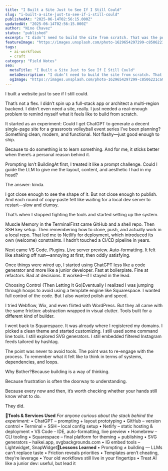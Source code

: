 ```yaml
---
title: "I Built a Site Just to See If I Still Could"
slug: "i-built-a-site-just-to-see-if-i-still-could"
publishedAt: "2025-06-14T02:56:15.000Z"
updatedAt: "2025-06-14T02:56:15.000Z"
author: "Nino Chavez"
status: "published"
excerpt: "I didn’t need to build the site from scratch. That was the point."
featureImage: "https://images.unsplash.com/photo-1629654297299-c8506221ca97?crop=entropy&cs=tinysrgb&fit=max&fm=jpg&ixid=M3wxMTc3M3wwfDF8c2VhcmNofDExfHxjb21tYW5kJTIwbGluZXxlbnwwfHx8fDE3NDk4Njk3NTd8MA&ixlib=rb-4.1.0&q=80&w=2000"
tags:
  - ai-workflows
  - craft
category: "Field Notes"
seo:
  metaTitle: "I Built a Site Just to See If I Still Could"
  metaDescription: "I didn’t need to build the site from scratch. That was the point."
  ogImage: "https://images.unsplash.com/photo-1629654297299-c8506221ca97?crop=entropy&cs=tinysrgb&fit=max&fm=jpg&ixid=M3wxMTc3M3wwfDF8c2VhcmNofDExfHxjb21tYW5kJTIwbGluZXxlbnwwfHx8fDE3NDk4Njk3NTd8MA&ixlib=rb-4.1.0&q=80&w=2000"
---
```

I built a website just to see if I still could.

That’s not a flex. I didn’t spin up a full-stack app or architect a multi-region backend. I didn’t even need a site, really. I just needed a real-enough problem to remind myself what it feels like to build from scratch.

It started as an experiment: Could I get ChatGPT to generate a decent single-page site for a grassroots volleyball event series I’ve been planning? Something clean, modern, and functional. Not flashy—just good enough to ship.

Because to do something is to learn something. And for me, it sticks better when there’s a personal reason behind it.

Prompting Isn’t BuildingAt first, I treated it like a prompt challenge. Could I guide the LLM to give me the layout, content, and aesthetic I had in my head?

The answer: kinda.

I got close enough to see the shape of it. But not close enough to publish. And each round of copy-paste felt like waiting for a local dev server to restart—slow and clumsy.

That’s when I stopped fighting the tools and started setting up the system.

Muscle Memory in the TerminalFirst came GitHub and a shell repo. Then SSH key setup. Then remembering how to clone, push, and actually work in a local repo. That led me to Netlify for deployment, which introduced its own (welcome) constraints. I hadn’t touched a CI/CD pipeline in years.

Next came VS Code. Plugins. Live server preview. Auto-formatting. It felt like shaking off rust—annoying at first, then oddly satisfying.

Once things were wired up, I started using ChatGPT less like a code generator and more like a junior developer. Fast at boilerplate. Fine at refactors. Bad at decisions. It worked—if I stayed in the lead.

Choosing Control (Then Letting It Go)Eventually I realized I was jumping through hoops to avoid using a template engine like Squarespace. I wanted full control of the code. But I also wanted polish and speed.

I tried Webflow, Wix, and even flirted with WordPress. But they all came with the same friction: abstraction wrapped in visual clutter. Tools built for a different kind of builder.

I went back to Squarespace. It was already where I registered my domains. I picked a clean theme and started customizing. I still used some command line tools. I still explored SVG generators. I still embedded filtered Instagram feeds tailored by hashtag.

The point was never to avoid tools. The point was to re-engage with the process. To remember what it felt like to think in terms of systems, dependencies, and loops.

Why Bother?Because building is a way of thinking.

Because frustration is often the doorway to understanding.

Because every now and then, it’s worth checking whether your hands still know what to do.

They did.

🧰**Tools & Services Used**
*For anyone curious about the stack behind the experiment:*
• ChatGPT – prompting + layout prototyping
• GitHub – version control
• Terminal + SSH – local config setup
• Netlify – static hosting & deployment
• VS Code – IDE, auto-formatting, live preview
• Homebrew – CLI tooling
• Squarespace – final platform for theming + publishing
• SVG generators – haikei.app, svgbackgrounds.com
• IG embed tools – Lightwidget, SnapWidget📖**Lessons Learned**
• Prompting ≠ building — LLMs can’t replace taste
• Friction reveals priorities
• Templates aren’t cheating, they’re leverage
• Your old workflows still live in your fingertips
• Treat AI like a junior dev: useful, but lead it
